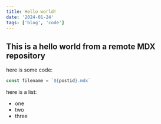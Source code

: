 ```yaml
---
title: Hello world!
date: '2024-01-24'
tags: ['blog', 'code']
---
```


## This is a hello world from a remote MDX repository

here is some code:
```js
const filename = `${postid}.mdx`
```

here is a list:
 - one
 - two
 - three
